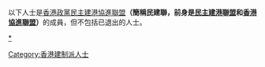 以下人士是[[香港政黨|香港政黨]][[民主建港協進聯盟|民主建港協進聯盟]]'''（簡稱民建聯，前身是[[民主建港聯盟|民主建港聯盟]]和[[香港協進聯盟|香港協進聯盟]]）'''的成員，但不包括已退出的人士。

[[分類:民主建港協進聯盟|*]]
[[Category:香港建制派人士|Category:香港建制派人士]]